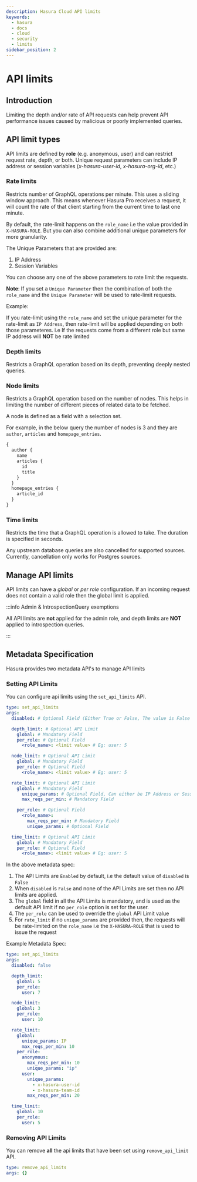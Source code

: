 ```yaml
---
description: Hasura Cloud API limits
keywords:
  - hasura
  - docs
  - cloud
  - security
  - limits
sidebar_position: 2
---
```



# API limits

## Introduction

Limiting the depth and/or rate of API requests can help prevent API performance issues caused by malicious or poorly implemented queries.

## API limit types

API limits are defined by **role** (e.g. anonymous, user) and can restrict request rate, depth, or both. Unique request parameters can include IP address or session variables (_x-hasura-user-id_, _x-hasura-org-id_, etc.)

### Rate limits

Restricts number of GraphQL operations per minute. This uses a sliding window approach. This means whenever Hasura Pro receives a request, it will count the rate of that client starting from the current time to last one minute.

By default, the rate-limit happens on the `role_name` i.e the value provided in `X-HASURA-ROLE`. But you can also combine additional unique parameters for more granularity.

The Unique Parameters that are provided are:

1.  IP Address
2.  Session Variables

You can choose any one of the above parameters to rate limit the requests.

**Note**: If you set a `Unique Parameter` then the combination of both the `role_name` and the `Unique Parameter` will be used to rate-limit requests.

Example:

If you rate-limit using the `role_name` and set the unique parameter for the rate-limit as `IP Address`, then rate-limit will be applied depending on both those parameteres. i.e If the requests come from a different role but same IP address will **NOT** be rate limited

### Depth limits

Restricts a GraphQL operation based on its depth, preventing deeply nested queries.

### Node limits

Restricts a GraphQL operation based on the number of nodes. This helps in limiting the number of different pieces of related data to be fetched.

A node is defined as a field with a selection set.

For example, in the below query the number of nodes is 3 and they are `author`, `articles` and `homepage_entries`.

```graphql
{
  author {
    name
    articles {
      id
      title
    }
  }
  homepage_entries {
    article_id
  }
}
```

### Time limits

Restricts the time that a GraphQL operation is allowed to take. The duration is specified in seconds.

Any upstream database queries are also cancelled for supported sources. Currently, cancellation only works for Postgres sources.

## Manage API limits

API limits can have a _global_ or _per role_ configuration. If an incoming request does not contain a valid role then the global limit is applied.

<Thumbnail
  src="/img/graphql/cloud/security/pro-tab-apilimits.png"
  alt="Hasura Cloud Console api limit tab"
/>

:::info Admin & IntrospectionQuery exemptions

All API limits are **not** applied for the admin role, and depth limits are **NOT** applied to introspection queries.

:::

## Metadata Specification

Hasura provides two metadata API's to manage API limits

### Setting API Limits

You can configure api limits using the `set_api_limits` API.

```yaml
type: set_api_limits
args:
  disabled: # Optional Field (Either True or False, The value is False by default)

  depth_limit: # Optional API Limit
    global: # Mandatory Field
    per_role: # Optional Field
      <role_name>: <limit value> # Eg: user: 5

  node_limit: # Optional API Limit
    global: # Mandatory Field
    per_role: # Optional Field
      <role_name>: <limit value> # Eg: user: 5

  rate_limit: # Optional API Limit
    global: # Mandatory Field
      unique_params: # Optional Field, Can either be IP Address or Session variables
      max_reqs_per_min: # Mandatory Field

    per_role: # Optional Field
      <role_name>:
        max_reqs_per_min: # Mandatory Field
        unique_params: # Optional Field

  time_limit: # Optional API Limit
    global: # Mandatory Field
    per_role: # Optional Field
      <role_name>: <limit value> # Eg: user: 5
```

In the above metadata spec:

1.  The API Limits are `Enabled` by default, i.e the default value of `disabled` is `False`
2.  When `disabled` is `False` and none of the API Limits are set then no API limits are applied.
3.  The `global` field in all the API Limits is mandatory, and is used as the default API limit if no `per_role` option is set for the user.
4.  The `per_role` can be used to override the `global` API Limit value
5.  For `rate_limit` if no `unique_params` are provided then, the requests will be rate-limited on the `role_name` i.e the `X-HASURA-ROLE` that is used to issue the request

Example Metadata Spec:

```yaml
type: set_api_limits
args:
  disabled: false

  depth_limit:
    global: 5
    per_role:
      user: 7

  node_limit:
    global: 3
    per_role:
      user: 10

  rate_limit:
    global:
      unique_params: IP
      max_reqs_per_min: 10
    per_role:
      anonymous:
        max_reqs_per_min: 10
        unique_params: "ip"
      user:
        unique_params:
          - x-hasura-user-id
          - x-hasura-team-id
        max_reqs_per_min: 20

  time_limit:
    global: 10
    per_role:
      user: 5
```

### Removing API Limits

You can remove **all** the api limits that have been set using `remove_api_limit` API.

```yaml
type: remove_api_limits
args: {}
```
